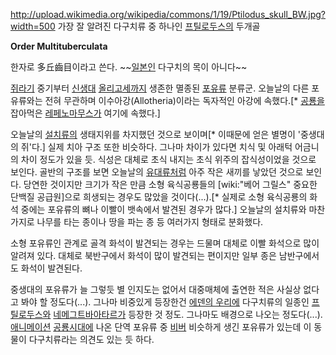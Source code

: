 http://upload.wikimedia.org/wikipedia/commons/1/19/Ptilodus_skull_BW.jpg?width=500
가장 잘 알려진 다구치류 중 하나인 [[프틸로두스]]의 두개골

'''Order Multituberculata'''

한자로 多丘齒目이라고 쓴다. ~~[[일본인]] 다구치의 목이 아니다~~

[[쥐라기]] 중기부터 [[신생대]] [[올리고세]]까지 생존한 멸종된 [[포유류]] 분류군. 오늘날의 다른 포유류와는 전혀 무관하며 이수아강(Allotheria)이라는 독자적인 아강에 속했다.[* [[공룡]]을 잡아먹은 [[레페노마무스]]가 여기에 속했다.]

오늘날의 [[설치류]]의 생태지위를 차지했던 것으로 보이며[* 이때문에 얻은 별명이 '중생대의 쥐'다.] 실제 치아 구조 또한 비슷하다. 그나마 차이가 있다면 치식 및 아래턱 어금니의 차이 정도가 있을 듯. 식성은 대체로 초식 내지는 초식 위주의 잡식성이었을 것으로 보인다. 골반의 구조를 보면 오늘날의 [[유대류]]처럼 아주 작은 새끼를 낳았던 것으로 보인다. 당연한 것이지만 크기가 작은 만큼 소형 육식공룡들의 [wiki:"베어 그릴스" 중요한 단백질 공급원]으로 희생되는 경우도 많았을 것이다(...).[* 실제로 소형 육식공룡의 화석 중에는 포유류의 뼈나 이빨이 뱃속에서 발견된 경우가 많다.] 오늘날의 설치류와 마찬가지로 나무를 타는 종이나 땅을 파는 종 등 여러가지 형태로 분화했다.

소형 포유류인 관계로 골격 화석이 발견되는 경우는 드물며 대체로 이빨 화석으로 많이 알려져 있다. 대체로 북반구에서 화석이 많이 발견되는 편이지만 일부 종은 남반구에서도 화석이 발견된다.

중생대의 포유류가 늘 그렇듯 별 인지도는 없어서 대중매체에 출연한 적은 사실상 없다고 봐야 할 정도다(...). 그나마 비중있게 등장한건 [[에덴의 우리]]에 다구치류의 일종인 [[프틸로두스]]와 [[네메그트바아타르]]가 등장한 것 정도. 그나마도 배경으로 나오는 정도다(...). [[애니메이션]] [[공룡시대]]에 나온 단역 포유류 중 [[비버]] 비슷하게 생긴 포유류가 있는데 이 동물이 다구치류라는 의견도 있는 듯 하다.
